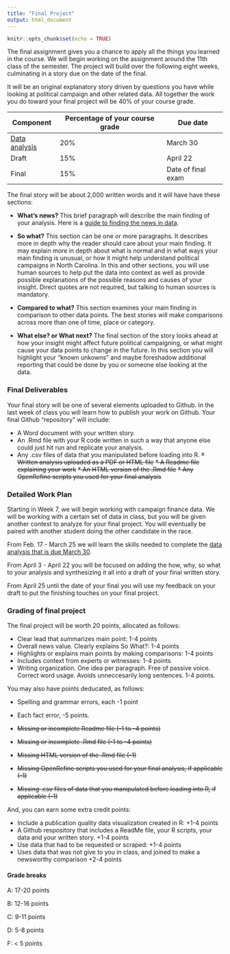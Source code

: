 ```yaml
---
title: "Final Project"
output: html_document
---
```


```r
knitr::opts_chunk$set(echo = TRUE)
```
The final assignment gives you a chance to apply all the things you learned in the course. We will begin working on the assignment around the 11th class of the semester. The project will build over the following eight weeks, culminating in a story due on the date of the final.

It will be an original explanatory story driven by questions you have while looking at political campaign and other related data. All together the work you do toward your final project will be 40% of your course grade.


|Component|Percentage of your course grade|Due date
|----------|------------------------|--------------
|[Data analysis](analysis-assignment.html)|20%|March 30
|Draft|15%|April 22
|Final|15%| Date of final exam


The final story will be about 2,000 written words and it will have have these sections:

* **What's news?** This brief paragraph will describe the main finding of your analysis. Here is a [guide to finding the news in data](http://multimedia.jmc.uiowa.edu/fall2012/files/2012/08/rt-m2-tipsheet.pdf).

* **So what?** This section can be one or more paragraphs. It describes more in depth why the reader should care about your main finding. It may explain more in depth about what is normal and in what ways your main finding is unusual, or how it might help understand political campaigns in North Carolina.
In this and other sections, you will use human sources to help put the data into context as well as provide possible explanations of the possible reasons and causes of your insight. Direct quotes are not required, but talking to human sources is mandatory. 

* **Compared to what?** This section examines your main finding in comparison to other data points. The best stories will make comparisons across more than one of time, place or category.

* **What else? or What next?** The final section of the story looks ahead at how your insight might affect future political campaigning, or what might cause your data points to change in the future. In this section you will highlight your "known unkowns" and maybe foreshadow additional reporting that could be done by you or someone else looking at the data.


### Final Deliverables
Your final story will be one of several elements uploaded to Github. In the last week of class you will learn how to publish your work on Github. Your final Github "repository" will include:

* A Word document with your written story.
* An .Rmd file with your R code written in such a way that anyone else could just hit run and replicate your analysis.
* Any .csv files of data that you manipulated before loading into R.
~~* Written analysis uploaded as a PDF or HTML file~~
~~* A Readme file explaining your work~~
~~* An HTML version of the .Rmd file~~
~~* Any OpenRefine scripts you used for your final analysis~~





### Detailed Work Plan
Starting in Week 7, we will begin working with campaign finance data. We will be working with a certain set of data in class, but you will be given another contest to analyze for your final project. You will eventually be paired with another student doing the other candidate in the race. 

From Feb. 17 - March 25 we will learn the skills needed to complete the [data analysis that is due March 30](analysis-assignment.html). 

From April 3 - April 22 you will be focused on adding the how, why, so what to your analysis and synthesizing it all into a draft of your final written story. 

From April 25  until the date of your final you will use my feedback on your draft to put the finishing touches on your final project. 

### Grading of final project
The final project will be worth 20 points, allocated as follows:

* Clear lead that summarizes main point: 1-4 points
* Overall news value. Clearly explains So What?: 1-4 points
* Highlights or explains main points by making comparisons: 1-4 points
* Includes context from experts or witnesses: 1-4 points
* Writing organization. One idea per paragraph. Free of passive voice. Correct word usage. Avoids unneccesarily long sentences. 1-4 points.

You may also have points deducated, as follows:

* Spelling and grammar errors, each -1 point
* Each fact error, -5 points.

* ~~Missing or incomplete Readme file (-1 to -4 points)~~
* ~~Missing or incomplete .Rmd file  (-1 to -4 points)~~
* ~~Missing HTML version of the .Rmd file (-1)~~
* ~~Missing OpenRefine scripts you used for your final analysis, if applicable (-1)~~
* ~~Missing .csv files of data that you manipulated before loading into R, if applicable (-1)~~

And, you can earn some extra credit points:

* Include a publication quality data visualization created in R: +1-4 points
* A Github respository that includes a ReadMe file, your R scripts, your data and your written story. +1-4 points
* Use data that had to be requested or scraped: +1-4 points
* Uses data that was not give to you in class, and joined to make a newsworthy comparison +2-4 points

#### Grade breaks
A: 17-20 points

B: 12-16 points

C: 9-11 points

D: 5-8 points

F: < 5 points








